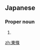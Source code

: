 {{also|東条}}
==Japanese==
{{ja-kanjitab|とう|じょう|yomi=o}}

===Proper noun===
{{ja-pos|shin=東条|とうじょう|proper|hhira=とうでう}}

# {{surname|lang=ja|sort=とうじょう}}

[[zh:東條]]